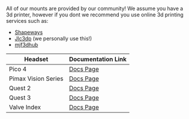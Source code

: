 All of our mounts are provided by our community! We assume you have a 3d printer, however if you dont we recommend you use online 3d printing services such as: 
- [Shapeways](https://www.shapeways.com/)
- [Jlc3dp](https://jlc3dp.com/)  (we personally use this!)
- [mjf3dhub](https://www.mjf3dhub.com/)


| Headset | Documentation Link |
|---------|--------------------|
| Pico 4 | [Docs Page](Mounts/pico4) |
| Pimax Vision Series | [Docs Page](Mounts/pimaxvisionseries) |
| Quest 2 | [Docs Page](Mounts/quest2) |
| Quest 3 | [Docs Page](Mounts/quest3) |
| Valve Index | [Docs Page](Mounts/valveIndex) |